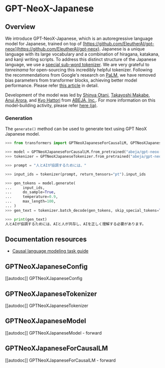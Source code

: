 <!--Copyright 2022 The HuggingFace Team. All rights reserved.

Licensed under the Apache License, Version 2.0 (the "License"); you may not use this file except in compliance with
the License. You may obtain a copy of the License at

http://www.apache.org/licenses/LICENSE-2.0

Unless required by applicable law or agreed to in writing, software distributed under the License is distributed on
an "AS IS" BASIS, WITHOUT WARRANTIES OR CONDITIONS OF ANY KIND, either express or implied. See the License for the
specific language governing permissions and limitations under the License.
-->

# GPT-NeoX-Japanese

## Overview

We introduce GPT-NeoX-Japanese, which is an autoregressive language model for Japanese, trained on top of [https://github.com/EleutherAI/gpt-neox](https://github.com/EleutherAI/gpt-neox).
Japanese is a unique language with its large vocabulary and a combination of hiragana, katakana, and kanji writing scripts.
To address this distinct structure of the Japanese language, we use a [special sub-word tokenizer](https://github.com/tanreinama/Japanese-BPEEncoder_V2). We are very grateful to *tanreinama* for open-sourcing this incredibly helpful tokenizer.
Following the recommendations from Google's research on [PaLM](https://ai.googleblog.com/2022/04/pathways-language-model-palm-scaling-to.html), we have removed bias parameters from transformer blocks, achieving better model performance. Please refer [this article](https://medium.com/ml-abeja/training-a-better-gpt-2-93b157662ae4) in detail.

Development of the model was led by [Shinya Otani](https://github.com/SO0529), [Takayoshi Makabe](https://github.com/spider-man-tm), [Anuj Arora](https://github.com/Anuj040), and [Kyo Hattori](https://github.com/go5paopao) from [ABEJA, Inc.](https://www.abejainc.com/). For more information on this model-building activity, please refer [here (ja)](https://tech-blog.abeja.asia/entry/abeja-gpt-project-202207).

### Generation

The `generate()` method can be used to generate text using GPT NeoX Japanese model.

```python
>>> from transformers import GPTNeoXJapaneseForCausalLM, GPTNeoXJapaneseTokenizer

>>> model = GPTNeoXJapaneseForCausalLM.from_pretrained("abeja/gpt-neox-japanese-2.7b")
>>> tokenizer = GPTNeoXJapaneseTokenizer.from_pretrained("abeja/gpt-neox-japanese-2.7b")

>>> prompt = "人とAIが協調するためには、"

>>> input_ids = tokenizer(prompt, return_tensors="pt").input_ids

>>> gen_tokens = model.generate(
...     input_ids,
...     do_sample=True,
...     temperature=0.9,
...     max_length=100,
... )
>>> gen_text = tokenizer.batch_decode(gen_tokens, skip_special_tokens=True)[0]

>>> print(gen_text)
人とAIが協調するためには、AIと人が共存し、AIを正しく理解する必要があります。
```

## Documentation resources

- [Causal language modeling task guide](./tasks/language_modeling)

## GPTNeoXJapaneseConfig

[[autodoc]] GPTNeoXJapaneseConfig

## GPTNeoXJapaneseTokenizer

[[autodoc]] GPTNeoXJapaneseTokenizer

## GPTNeoXJapaneseModel

[[autodoc]] GPTNeoXJapaneseModel
    - forward

## GPTNeoXJapaneseForCausalLM

[[autodoc]] GPTNeoXJapaneseForCausalLM
    - forward
